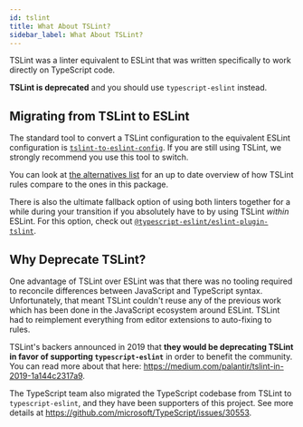 ```yaml
---
id: tslint
title: What About TSLint?
sidebar_label: What About TSLint?
---
```


TSLint was a linter equivalent to ESLint that was written specifically to work directly on TypeScript code.

**TSLint is deprecated** and you should use `typescript-eslint` instead.

## Migrating from TSLint to ESLint

The standard tool to convert a TSLint configuration to the equivalent ESLint configuration is [`tslint-to-eslint-config`](https://github.com/typescript-eslint/tslint-to-eslint-config).
If you are still using TSLint, we strongly recommend you use this tool to switch.

You can look at [the alternatives list](https://github.com/typescript-eslint/typescript-eslint/blob/main/packages/eslint-plugin/TSLINT_RULE_ALTERNATIVES.md) for an up to date overview of how TSLint rules compare to the ones in this package.

There is also the ultimate fallback option of using both linters together for a while during your transition if you
absolutely have to by using TSLint _within_ ESLint.
For this option, check out [`@typescript-eslint/eslint-plugin-tslint`](../packages/ESLint_Plugin_TSLint.mdx).

## Why Deprecate TSLint?

One advantage of TSLint over ESLint was that there was no tooling required to reconcile differences between JavaScript and TypeScript syntax.
Unfortunately, that meant TSLint couldn't reuse any of the previous work which has been done in the JavaScript ecosystem around ESLint.
TSLint had to reimplement everything from editor extensions to auto-fixing to rules.

TSLint's backers announced in 2019 that **they would be deprecating TSLint in favor of supporting `typescript-eslint`** in order to benefit the community.
You can read more about that here: https://medium.com/palantir/tslint-in-2019-1a144c2317a9.

The TypeScript team also migrated the TypeScript codebase from TSLint to `typescript-eslint`, and they have been supporters of this project.
See more details at https://github.com/microsoft/TypeScript/issues/30553.
